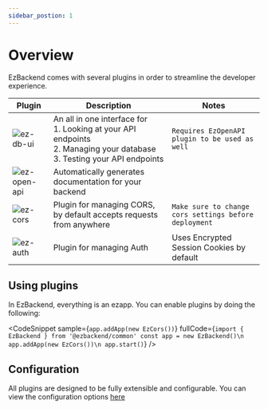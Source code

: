 ```yaml
---
sidebar_postion: 1
---
```


# Overview


EzBackend comes with several plugins in order to streamline the developer experience.

|Plugin|Description|Notes|
|-|-|-|
|![ez-db-ui](../assets/ez-db-ui.png)|An all in one interface for <br/>1. Looking at your API endpoints <br/>2. Managing your database<br/>3. Testing your API endpoints|`Requires EzOpenAPI plugin to be used as well`|
|![ez-open-api](../assets/ez-open-api.png)|Automatically generates documentation for your backend||
|![ez-cors](../assets/ez-cors.png)|Plugin for managing CORS, by default accepts requests from anywhere| `Make sure to change cors settings before deployment`|
|![ez-auth](../assets/ez-auth.png)|Plugin for managing Auth|Uses Encrypted Session Cookies by default|

## Using plugins

In EzBackend, everything is an ezapp. You can enable plugins by doing the following:

<CodeSnippet
sample={`app.addApp(new EzCors())`}
fullCode={`import { EzBackend } from '@ezbackend/common'
const app = new EzBackend()\n
app.addApp(new EzCors())\n
app.start()`}
/>

## Configuration

All plugins are designed to be fully extensible and configurable. You can view the configuration options [here](../configuration)